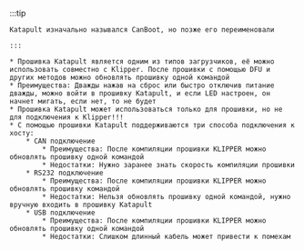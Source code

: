 :::tip

    Katapult изначально назывался CanBoot, но позже его переименовали

    :::

    * Прошивка Katapult является одним из типов загрузчиков, её можно использовать совместно с Klipper. После прошивки с помощью DFU и других методов можно обновлять прошивку одной командой
    * Преимущества: Дважды нажав на сброс или быстро отключив питание дважды, можно войти в прошивку Katapult, и если LED настроен, он начнет мигать, если нет, то не будет
    * Прошивка Katapult может использоваться только для прошивки, но не для подключения к Klipper!!!
    * С помощью прошивки Katapult поддерживаются три способа подключения к хосту:
        * CAN подключение
            * Преимущества: После компиляции прошивки KLIPPER можно обновлять прошивку одной командой
            * Недостатки: Нужно заранее знать скорость компиляции прошивки
        * RS232 подключение
            * Преимущества: После компиляции прошивки KLIPPER можно обновлять прошивку командой
            * Недостатки: Нельзя обновлять прошивку одной командой, нужно вручную входить в прошивку Katapult
        * USB подключение
            * Преимущества: После компиляции прошивки KLIPPER можно обновлять прошивку одной командой
            * Недостатки: Слишком длинный кабель может привести к помехам
